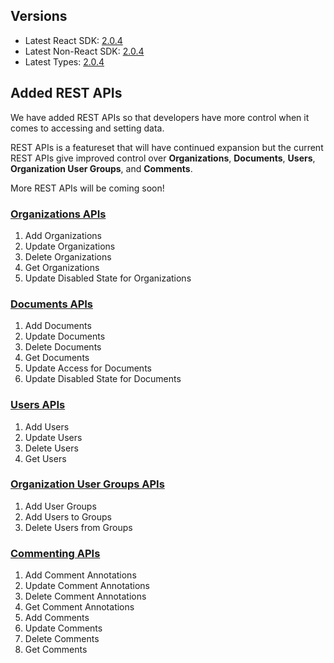 ## Versions

- Latest React SDK: [2.0.4](https://www.npmjs.com/package/@veltdev/react)
- Latest Non-React SDK: [2.0.4](https://www.npmjs.com/package/@veltdev/client)
- Latest Types: [2.0.4](https://www.npmjs.com/package/@veltdev/types)


## Added REST APIs


We have added REST APIs so that developers have more control when it comes to accessing and setting data.

REST APIs is a featureset that will have continued expansion but the current REST APIs give improved control over **Organizations**, **Documents**, **Users**, **Organization User Groups**, and **Comments**.

More REST APIs will be coming soon!

### [Organizations APIs](/api-reference/rest-apis/organizations/add-organizations)
1. Add Organizations
2. Update Organizations
3. Delete Organizations
4. Get Organizations
5. Update Disabled State for Organizations

### [Documents APIs](/api-reference/rest-apis/documents/add-documents)
1. Add Documents
2. Update Documents
3. Delete Documents
4. Get Documents
5. Update Access for Documents
6. Update Disabled State for Documents

### [Users APIs](/api-reference/rest-apis/v2/users/add-users)
1. Add Users
2. Update Users
3. Delete Users
4. Get Users

### [Organization User Groups APIs](/api-reference/rest-apis/v2/users/add-users)
1. Add User Groups
2. Add Users to Groups
3. Delete Users from Groups

### [Commenting APIs](/api-reference/rest-apis/v2/comments-feature/comment-annotations/add-comment-annotations)
1. Add Comment Annotations
2. Update Comment Annotations
3. Delete Comment Annotations
4. Get Comment Annotations
5. Add Comments
6. Update Comments
7. Delete Comments
8. Get Comments
